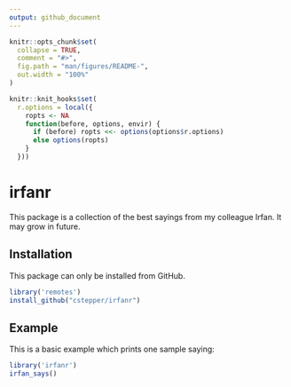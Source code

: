 ```yaml
---
output: github_document
---
```


<!-- README.md is generated from README.Rmd. Please edit that file -->

```r
knitr::opts_chunk$set(
  collapse = TRUE,
  comment = "#>",
  fig.path = "man/figures/README-",
  out.width = "100%"
)

knitr::knit_hooks$set(
  r.options = local({
    ropts <- NA
    function(before, options, envir) {
      if (before) ropts <<- options(options$r.options)
      else options(ropts)
    }
  }))

```

# irfanr

This package is a collection of the best sayings from my colleague Irfan.
It may grow in future.

## Installation

This package can only be installed from GitHub.

``` r
library('remotes')
install_github("cstepper/irfanr")
```

## Example

This is a basic example which prints one sample saying:

<!-- add the monkey to the knitted md file, I don't know how to get this done -->
```r
library('irfanr')
irfan_says()
```



